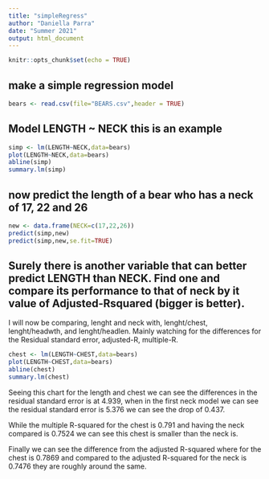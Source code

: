 ```yaml
---
title: "simpleRegress"
author: "Daniella Parra"
date: "Summer 2021"
output: html_document
---
```


```r
knitr::opts_chunk$set(echo = TRUE)
```

## make a simple regression model

```r
bears <- read.csv(file="BEARS.csv",header = TRUE)
```

## Model LENGTH ~ NECK  this is an example  

```r
simp <- lm(LENGTH~NECK,data=bears)
plot(LENGTH~NECK,data=bears)
abline(simp)
summary.lm(simp)
```

## now predict the length of a bear who has a neck of 17, 22 and 26


```r
new <- data.frame(NECK=c(17,22,26))
predict(simp,new)
predict(simp,new,se.fit=TRUE)
```
## Surely there is another variable that can better predict LENGTH than NECK. Find one and compare its performance to that of neck by it value of Adjusted-Rsquared (bigger is better).

I will now be comparing, lenght and neck with, lenght/chest, lenght/headwth, and lenght/headlen. Mainly watching for the differences for the Residual standard error, adjusted-R, multiple-R.


```r
chest <- lm(LENGTH~CHEST,data=bears)
plot(LENGTH~CHEST,data=bears)
abline(chest)
summary.lm(chest)
```

Seeing this chart for the length and chest we can see the differences in the residual standard error is at 4.939, when in the first neck model we can see the residual standard error is 5.376 we can see the drop of 0.437.

While the multiple R-squared for the chest is 0.791 and having the neck compared is 0.7524 we can see this chest is smaller than the neck is. 

Finally we can see the difference from the adjusted R-squared where for the chest is 0.7869 and compared to the adjusted R-squared for the neck is 0.7476 they are roughly around the same. 




